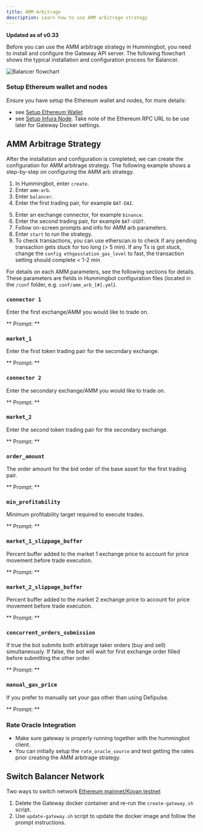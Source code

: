 ```yaml
---
title: AMM Arbitrage
description: Learn how to use AMM arbitrage strategy
---
```




**Updated as of v0.33**

Before you can use the AMM arbitrage strategy in Hummingbot, you need to install and configure the Gateway API server. The following flowchart shows the typical installation and configuration process for Balancer.

![Balancer flowchart](/img/balancer-flowchart.png)

### Setup Ethereum wallet and nodes

Ensure you have setup the Ethereum wallet and nodes, for more details:

- see [Setup Ethereum Wallet](https://docs.hummingbot.io/operation/keys-wallets-nodes/)
- see [Setup Infura Node](https://docs.hummingbot.io/operation/keys-wallets-nodes/). Take note of the Ethereum RPC URL to be use later for Gateway Docker settings.

## AMM Arbitrage Strategy

After the installation and configuration is completed, we can create the configuration for AMM arbitrage strategy. The following example shows a step-by-step on configuring the AMM arb strategy.

<Callout
  type="note"
  body=" `Paper_trade` is not applicable for this strategy. Alternatively, you may set up a `kovan_testnet` to help you run some tests without risking funds."
/>

1. In Hummingbot, enter `create`.
2. Enter `amm-arb`.
3. Enter `balancer`.
4. Enter the first trading pair, for example `BAT-DAI`.

<Callout
  type="note"
  body="Ensure the trading pair tokens are in your wallet in order to trade."
/>

5. Enter an exchange connector, for example `binance`.
6. Enter the second trading pair, for example `BAT-USDT`.
7. Follow on-screen prompts and info for AMM arb parameters.
8. Enter `start` to run the strategy.
9. To check transactions, you can use etherscan.io to check if any pending transaction gets stuck for too long (> 5 min). If any Tx is got stuck, change the `config ethgasstation_gas_level` to fast, the transaction setting should complete < 1-2 min

For details on each AMM parameters, see the following sections for details. These parameters are fields in Hummingbot configuration files (located in the `/conf` folder, e.g. `conf/amm_arb_[#].yml`).

### `connector 1`

Enter the first exchange/AMM you would like to trade on.

** Prompt: **

<Prompt
  prompt="Enter your first spot connector (Exchange/AMM)"
  response=">>> "
/>

### `market_1`

Enter the first token trading pair for the secondary exchange.

** Prompt: **

<Prompt
  prompt="Enter the token trading pair you would like to trade on balancer (e.g. WETH-DAI)"
  response=">>> WETH-DAI"
/>

### `connector 2`

Enter the secondary exchange/AMM you would like to trade on.

** Prompt: **

<Prompt
  prompt="Enter your second spot connector (Exchange/AMM)"
  response=">>> "
/>

### `market_2`

Enter the second token trading pair for the secondary exchange.

** Prompt: **

<Prompt
  prompt="Enter the token trading pair you would like to trade on balancer (e.g. ZRX-ETH)"
  response=">>> ZRX-ETH"
/>

### `order_amount`

The order amount for the bid order of the base asset for the first trading pair.

** Prompt: **

<Prompt
  prompt="What is the amount of [first trading pair base asset] per order?"
  response=">>> "
/>

### `min_profitability`

Minimum profitability target required to execute trades.

** Prompt: **

<Prompt
  prompt="What is the minimum profitability for you to make a trade? (Enter 1 to indicate 1%) >>>"
  response=">>> 3"
/>

### `market_1_slippage_buffer`

Percent buffer added to the market 1 exchange price to account for price movement before trade execution.

** Prompt: **

<Prompt
  prompt="How much buffer do you want to add to the price to account for slippage for orders on the first market (Enter 1 to indicate 1%) >>>"
  response=">>> 3"
/>

### `market_2_slippage_buffer`

Percent buffer added to the market 2 exchange price to account for price movement before trade execution.

** Prompt: **

<Prompt
  prompt="How much buffer do you want to add to the price to account for slippage for orders on the second market (Enter 1 to indicate 1%) >>>"
  response=">>> 3"
/>

### `concurrent_orders_submission`

If true the bot submits both arbitrage taker orders (buy and sell) simultaneously.
If false, the bot will wait for first exchange order filled before submitting the other order.

** Prompt: **

<Prompt
  prompt="Do you want to submit both arb orders concurrently (Yes/No)? If no, the bot will wait for first connector order filled before submitting the other order >>>"
  response=">>> Yes"
/>

### `manual_gas_price`

If you prefer to manually set your gas other than using Defipulse.

<Callout
  type="note"
  body="If Defipulse is set for gas estimation, manual_gas_price is ignored. To use `manual gas price`, you need to disable `ethgasstation_gas_enabled`"
/>

** Prompt: **

<Prompt
  prompt="Enter fixed gas price (in Gwei) you want to use for Ethereum transactions"
  response=">>> "
/>

### Rate Oracle Integration

- Make sure gateway is properly running together with the hummingbot client.
- You can initially setup the `rate_oracle_source` and test getting the rates prior creating the AMM arbitrage strategy.

## Switch Balancer Network

Two ways to switch network [Ethereum mainnet/Kovan testnet](https://docs.hummingbot.io/gateway/installation/#setting-up-kovan-testnet)

1. Delete the Gateway docker container and re-run the `create-gateway.sh` script.
2. Use `update-gateway.sh` script to update the docker image and follow the prompt instructions.
